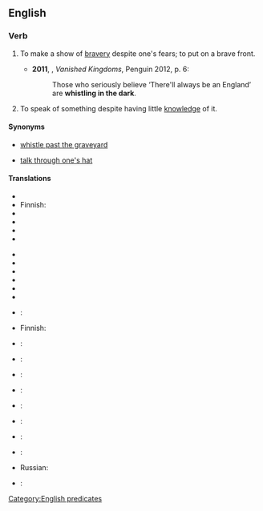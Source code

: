 ==English==

===Verb===
{{head|en|verb|head=[[whistle]] [[in]] [[the]] [[dark]]}}

# {{colloquial}} To make a show of [[bravery]] despite one's fears; to put on a brave front.
#* '''2011''', {{w|Norman Davies}}, ''Vanished Kingdoms'', Penguin 2012, p. 6:
#*: Those who seriously believe ‘There'll always be an England’ are '''whistling in the dark'''. 
# {{idiomatic|US}} To speak of something despite having little [[knowledge]] of it.

====Synonyms====
* {{sense|make a show of bravery}} [[whistle past the graveyard]]
* {{sense|speak of something without knowledge}} [[talk through one's hat]]

====Translations====
{{trans-top|make a show of bravery}}
* {{trreq|ar}}
* Finnish: {{t-|fi|vislailla}}
* {{trreq|fr}}
* {{trreq|de}}
* {{trreq|it}}
* {{trreq|ja}}
{{trans-mid}}
* {{trreq|ko}}
* {{trreq|cmn}}
* {{trreq|pl}}
* {{trreq|pt}}
* {{trreq|ru}}
* {{trreq|es}}
{{trans-bottom}}
{{trans-top|speak without knowledge}}
* {{trreq|ar}}:
* Finnish: {{t-|fi|puhua läpiä päähänsä}}
* {{trreq|fr}}:
* {{trreq|de}}:
* {{trreq|it}}:
* {{trreq|ja}}:
{{trans-mid}}
* {{trreq|ko}}:
* {{trreq|cmn}}:
* {{trreq|pl}}:
* {{trreq|pt}}:
* Russian: {{t-|ru|говорить не зная ничего толком|sc=Cyrl}}
* {{trreq|es}}:
{{trans-bottom}}

[[Category:English predicates]]